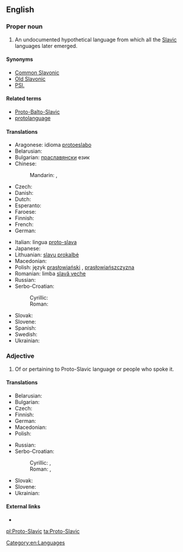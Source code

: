 ==English==
{{wikipedia}}

===Proper noun===
{{en-proper noun|head=[[proto-|Proto]]-[[Slavic]]}}

# An undocumented hypothetical language from which all the [[Slavic]] languages later emerged.

====Synonyms====
* [[Common Slavonic]]
* [[Old Slavonic]]
* [[PSl.]]

====Related terms====
* [[Proto-Balto-Slavic]]
* [[protolanguage]]

====Translations====
{{trans-top|Proto-Slavic}}
* Aragonese: idioma [[protoeslabo]] {{m}}
* Belarusian: {{t-|be|праславянская мова|f|tr=praslavjánskaja móva|sc=Cyrl}}
* Bulgarian: [[праславянски]] език {{m}}
* Chinese:
*: Mandarin: {{t|cmn|原始斯拉夫語|sc=Hani}}, {{t|cmn|原始斯拉夫语|tr=yuánshǐ Sīlāfū yǔ|sc=Hani}}
* Czech: {{t-|cs|praslovanština|f}}
* Danish: {{t-|da|urslavisk|n}}
* Dutch: {{t-|nl|Oerslavisch|n}}
* Esperanto: {{t-|eo|Slava pralingvo}}
* Faroese: {{t-|fo|fornslaviskt|n}}
* Finnish: {{t-|fi|kantaslaavi}}
* French: {{t+|fr|proto-slave|m}}
* German: {{t-|de|Urslawisch|n}}
{{trans-mid}}
* Italian: lingua [[proto-slava]] {{f}}
* Japanese: {{t-|ja|スラヴ祖語|tr=Suravu so-go|sc=Jpan}}
* Lithuanian: [[slavų prokalbė]]
* Macedonian: {{t-|mk|прасловенски јазик|m|tr=praslóvenski jázik}}
* Polish: język [[prasłowiański]] {{m}}, [[prasłowiańszczyzna]] {{f}}
* Romanian: limba [[slavă veche]] {{f}}
* Russian: {{t-|ru|праславянский язык|m|tr=praslavjánskij jazýk}}
* Serbo-Croatian:
*: Cyrillic: {{t|sh|прасловенски|m|sc=Cyrl}}
*: Roman: {{t-|sh|praslavenski|m|alt=prȁslavēnskī}}
* Slovak: {{t-|sk|praslovančina|f}}
* Slovene: {{t-|sl|praslovanščina|f}}
* Spanish: {{t-|es|protoeslavo|m}}
* Swedish: {{t-|sv|samslaviska|c}}
* Ukrainian: {{t-|uk|праслов'янська мова|f|tr=praslov”jáns’ka móva|sc=Cyrl}}
{{trans-bottom}}

===Adjective===
{{en-adj|-}}

# Of or pertaining to Proto-Slavic language or people who spoke it.

====Translations====
{{trans-top|of or pertaining to Proto-Slavic language or people who spoke it}}
* Belarusian: {{t-|be|праславянскі|tr=praslavjánski|sc=Cyrl}}
* Bulgarian: {{t-|bg|праславянски|tr=praslavjánski|sc=Cyrl}}
* Czech: {{t-|cs|praslovanský}}
* Finnish: {{t-|fi|kantaslaavilainen}}
* German: {{t+|de|urslawisch}}
* Macedonian: {{t-|mk|прасловенски|m|tr=praslóvenski}}
* Polish: {{t-|pl|prasłowiański|m}}
{{trans-mid}}
* Russian: {{t-|ru|праславянский|tr=praslavjánskij|sc=Cyrl}}
* Serbo-Croatian:
*: Cyrillic: {{t-|sh|праславенски}}, {{t-|sh|прасловенски}}
*: Roman: {{t-|sh|praslavenski}}, {{t-|sh|praslovenski}}
* Slovak: {{t-|sk|praslovanský}}
* Slovene: {{t-|sl|praslovanski}}
* Ukrainian: {{t-|uk|праслов'янський|tr=praslov”jáns’kyj|sc=Cyrl}}
{{trans-bottom}}

====External links====
* {{pedialite|Proto-Slavic language}}

[[Category:en:Languages]]

[[pl:Proto-Slavic]]
[[ta:Proto-Slavic]]